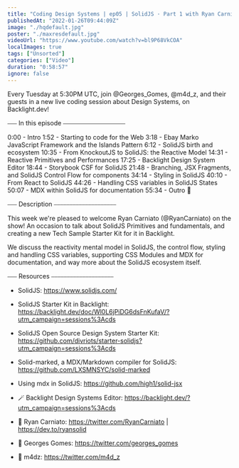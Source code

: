 ```yaml
---
title: "Coding Design Systems | ep05 | SolidJS · Part 1 with Ryan Carniato"
publishedAt: "2022-01-26T09:44:09Z"
image: "./hqdefault.jpg"
poster: "./maxresdefault.jpg"
videoUrl: "https://www.youtube.com/watch?v=bl9P68VkCOA"
localImages: true
tags: ["Unsorted"]
categories: ["Video"]
duration: "0:58:57"
ignore: false
---
```


Every Tuesday at 5:30PM UTC, join @Georges_Gomes, @m4d_z, and their guests in a new live coding session about Design Systems, on Backlight.dev!

⎯⎯⎯ In this episode ⎯⎯⎯⎯⎯⎯⎯⎯⎯⎯⎯⎯⎯⎯⎯⎯⎯⎯⎯⎯

0:00 - Intro
1:52 - Starting to code for the Web
3:18 - Ebay Marko JavaScript Framework and the Islands Pattern
6:12 - SolidJS birth and ecosystem
10:35 - From KnockoutJS to SolidJS: the Reactive Model
14:31 - Reactive Primitives and Performances
17:25 - Backlight Design System Editor
18:44 - Storybook CSF for SolidJS
21:48 - Branching, JSX Fragments, and SolidJS Control Flow for components
34:14 - Styling in SolidJS
40:10 - From React to SolidJS
44:26 - Handling CSS variables in SolidJS States
50:07 - MDX within SolidJS for documentation
55:34 - Outro 🎁

⎯⎯⎯ Description ⎯⎯⎯⎯⎯⎯⎯⎯⎯⎯⎯⎯⎯⎯⎯⎯⎯⎯⎯⎯

This week we're pleased to welcome Ryan Carniato (@RyanCarniato) on the show! An occasion to talk about SolidJS Primitives and fundamentals, and creating a new Tech Sample Starter Kit for it in Backlight.

We discuss the reactivity mental model in SolidJS, the control flow, styling and handling CSS variables, supporting CSS Modules and MDX for documentation, and way more about the SolidJS ecosystem itself.

⎯⎯⎯ Resources ⎯⎯⎯⎯⎯⎯⎯⎯⎯⎯⎯⎯⎯⎯⎯⎯⎯⎯⎯⎯

- SolidJS: https://www.solidjs.com/
- SolidJS Starter Kit in Backlight: https://backlight.dev/doc/Wl0L6jPiDG6dsFnKufaV/?utm_campaign=sessions%3Acds
- SolidJS Open Source Design System Starter Kit: https://github.com/divriots/starter-solidjs?utm_campaign=sessions%3Acds

- Solid-marked, a MDX/Markdown compiler for SolidJS: https://github.com/LXSMNSYC/solid-marked
- Using mdx in SolidJS: https://github.com/high1/solid-jsx

- 🪄 Backlight Design Systems Editor: https://backlight.dev/?utm_campaign=sessions%3Acds
- 🐥 Ryan Carniato: https://twitter.com/RyanCarniato | https://dev.to/ryansolid
- 🐥 Georges Gomes: https://twitter.com/georges_gomes
- 🐥 m4dz: https://twitter.com/m4d_z
